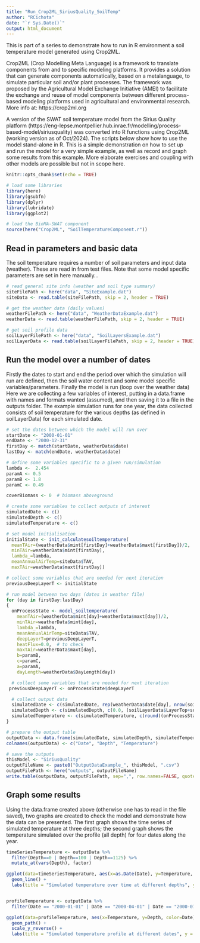 ```yaml
---
title: "Run_Crop2ML_SiriusQuality_SoilTemp"
author: "RCichota"
date: "`r Sys.Date()`"
output: html_document
---
```



This is part of a series to demonstrate how to run in R environment a soil temperature model generated using Crop2ML.

Crop2ML (Crop Modelling Meta Language) is a framework to translate components from and to specific modeling platforms. It provides a solution that can generate components automatically, based on a metalanguage, to simulate particular soil and/or plant processes. The framework was proposed by the Agricultural Model Exchange Initiative (AMEI) to facilitate the exchange and reuse of model components between different process-based modeling platforms used in agricultural and environmental research. More info at: https://crop2ml.org

A version of the SWAT soil temperature model from the Sirius Quality platform (https://eng-lepse.montpellier.hub.inrae.fr/modelling/process-based-model/siriusquality) was converted into R functions using Crop2ML (working version as of Oct/2024). The scripts below show how to use the model stand-alone in R. This is a simple demonstration on how to set up and run the model for a very simple example, as well as record and graph some results from this example. More elaborate exercises and coupling with other models are possible but not in scope here.

```r
knitr::opts_chunk$set(echo = TRUE)

# load some libraries
library(here)
library(gsubfn)
library(dplyr)
library(lubridate)
library(ggplot2)

# load the BioMA-SWAT component
source(here("Crop2ML", "SoilTemperatureComponent.r"))

```

## Read in parameters and basic data

The soil temperature requires a number of soil parameters and input data (weather). These are read in from test files.
Note that some model specific parameters are set in here manually...

```r

# read general site info (weather and soil type summary)
siteFilePath <- here("data", "SiteExample.dat")
siteData <- read.table(siteFilePath, skip = 2, header = TRUE)

# get the weather data (daily values)
weatherFilePath <- here("data", "WeatherDataExample.dat")
weatherData <- read.table(weatherFilePath, skip = 2, header = TRUE)

# get soil profile data
soilLayerFilePath <- here("data", "SoilLayersExample.dat")
soilLayerData <- read.table(soilLayerFilePath, skip = 2, header = TRUE)

```

## Run the model over a number of dates

Firstly the dates to start and end the period over which the simulation will run are defined, then the soil water content and some model specific variables/parameters. Finally the model is run (loop over the weather data)
Here we are collecting a few variables of interest, putting in a data.frame with names and formats wanted (assumed), and then saving it to a file in the outputs folder.
The example simulation runs for one year, the data collected consists of soil temperature for the various depths (as defined in soilLayerData) for each simulated date.

```r

# set the dates between which the model will run over
startDate <- "2000-01-01"
endDate <- "2000-12-31"
firstDay <- match(startDate, weatherData$date)
lastDay <- match(endDate, weatherData$date)

# define some variables specific to a given run/simulation
lambda <-  2.454
paramA <- 0.5
paramB <- 1.8
paramC <- 0.49

coverBiomass <- 0  # biomass aboveground

# create some variables to collect outputs of interest
simulatedDate <- c()
simulatedDepth <- c()
simulatedTemperature <- c()

# set model initialisation
initialState <- init_calculatesoiltemperature(
  meanTAir=(weatherData$mint[firstDay]+weatherData$maxt[firstDay])/2,
  minTAir=weatherData$mint[firstDay],
  lambda_=lambda,
  meanAnnualAirTemp=siteData$TAV,
  maxTAir=weatherData$maxt[firstDay])

# collect some variables that are needed for next iteration
previousDeepLayerT <- initialState

# run model between two days (dates in weather file)
for (day in firstDay:lastDay)
{
  onProcessState <- model_soiltemperature(
    meanTAir=(weatherData$mint[day]+weatherData$maxt[day])/2,
    minTAir=weatherData$mint[day],
    lambda_=lambda,
    meanAnnualAirTemp=siteData$TAV,
    deepLayerT=previousDeepLayerT,
    heatFlux=0.0,  # to check
    maxTAir=weatherData$maxt[day],
    b=paramB,
    c=paramC,
    a=paramA,
    dayLength=weatherData$DayLength[day])

  # collect some variables that are needed for next iteration
 previousDeepLayerT <- onProcessState$deepLayerT

  # collect output data
  simulatedDate <- c(simulatedDate, rep(weatherData$date[day], nrow(soilLayerData) + 1))
  simulatedDepth <- c(simulatedDepth, c(0.0, (soilLayerData$LayerTop+soilLayerData$LayerBot)/2))
  simulatedTemperature <- c(simulatedTemperature, c(round((onProcessState$minTSoil=onProcessState$maxTSoil)/2, 6), rep(round(onProcessState$deepLayerT, 6),length(soilLayerData$Thickness))))
}

# prepare the output table
outputData <- data.frame(simulatedDate, simulatedDepth, simulatedTemperature)
colnames(outputData) <- c("Date", "Depth", "Temperature")

# save the outputs
thisModel <- "SiriusQuality"
outputFileName <- paste0("OutputDataExample_", thisModel, ".csv")
outputFilePath <- here("outputs", outputFileName)
write.table(outputData, outputFilePath, sep=",", row.names=FALSE, quote=FALSE)

```


## Graph some results

Using the data.frame created above (otherwise one has to read in the file saved), two graphs are created to check the model and demonstrate how the data can be presented. The first graph shows the time series of simulated temperature at three depths; the second graph shows the temperature simulated over the profile (all depth) for four dates along the year.

```r

timeSeriesTemperature <- outputData %>%
  filter(Depth==0 | Depth==100 | Depth==1125) %>%
  mutate_at(vars(Depth), factor)

ggplot(data=timeSeriesTemperature, aes(x=as.Date(Date), y=Temperature, color=Depth)) +
  geom_line() +
  labs(title = "Simulated temperature over time at different depths", y = "Temperature (oC)", x = "Date")


profileTemperature <- outputData %>%
  filter(Date == "2000-01-01" | Date == "2000-04-01" | Date == "2000-07-01" | Date == "2000-10-01")

ggplot(data=profileTemperature, aes(x=Temperature, y=Depth, color=Date)) +
  geom_path() +
  scale_y_reverse() +
  labs(title = "Simulated temperature profile at different dates", y = "Depth (mm)", x = "Temperature (oC)")

```
